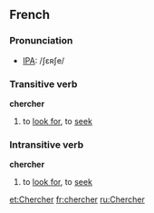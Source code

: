==French==
===Pronunciation===
*[[IPA]]: /ʃɛʀʃe/

===Transitive verb===
'''chercher'''
#to [[look for]], to [[seek]]

===Intransitive verb===
'''chercher'''
#to [[look for]], to [[seek]]

[[et:Chercher]]
[[fr:chercher]]
[[ru:Chercher]]